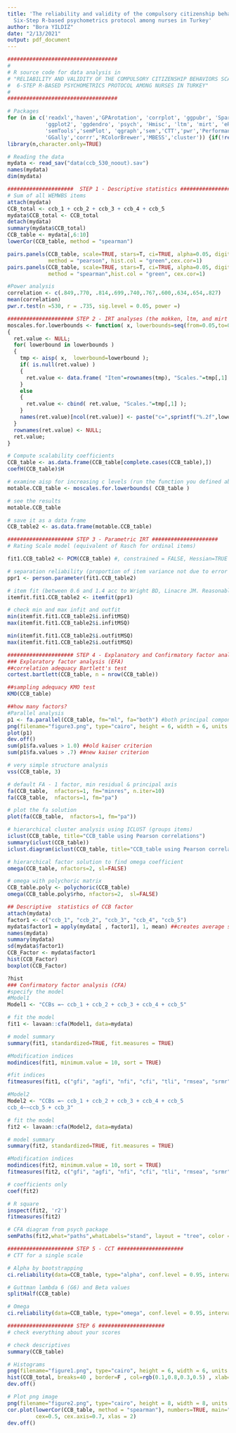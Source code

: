 ```yaml
---
title: 'The reliability and validity of the compulsory citizenship behaviors scale:
  Six-Step R-based psychometrics protocol among nurses in Turkey'
author: "Bora YILDIZ"
date: "2/13/2021"
output: pdf_document
---
```

```r
###################################
#
# R source code for data analysis in
# "RELIABILITY AND VALIDITY OF THE COMPULSORY CITIZENSHIP BEHAVIORS SCALE:
#  6-STEP R-BASED PSYCHOMETRICS PROTOCOL AMONG NURSES IN TURKEY"
#
###################################

# Packages
for (n in c('readxl','haven','GPArotation', 'corrplot', 'ggpubr', 'SparseM', 'foreign', 'utils', 'relimp', 
            'ggplot2', 'ggdendro', 'psych', 'Hmisc', 'ltm', 'mirt', 'eRm', 'mokken', 'lavaan','OpenMx', 'writexl',
            'semTools','semPlot', 'qgraph','sem','CTT','pwr','PerformanceAnalytics','RColorBrewer','ggcorrplot',
            'GGally','corrr','RColorBrewer','MBESS','cluster')) {if(!require(n,character.only=TRUE)){install.packages(n)}}
library(n,character.only=TRUE)

# Reading the data
mydata <- read_sav("data(ccb_530_noout).sav")
names(mydata)
dim(mydata)

#####################  STEP 1 - Descriptive statistics ##################### 
# Sum of all WEMWBS items
attach(mydata)
CCB_total <- ccb_1 + ccb_2 + ccb_3 + ccb_4 + ccb_5
mydata$CCB_total <- CCB_total
detach(mydata)
summary(mydata$CCB_total)
CCB_table <- mydata[,6:10]
lowerCor(CCB_table, method = "spearman")

pairs.panels(CCB_table, scale=TRUE, stars=T, ci=TRUE, alpha=0.05, digits = 3, # Correlation chart (pearson)
             method = "pearson", hist.col = "green",cex.cor=1)
pairs.panels(CCB_table, scale=TRUE, stars=T, ci=TRUE, alpha=0.05, digits = 3, # Correlation chart (Spearman)
             method = "spearman",hist.col = "green", cex.cor=1)

#Power analysis
correlation <- c(.849,.770, .814,.699,.740,.767,.600,.634,.654,.827)
mean(correlation)
pwr.r.test(n =530, r = .735, sig.level = 0.05, power =)

##################### STEP 2 - IRT analyses (the mokken, ltm, and mirt packages) ##################### 
moscales.for.lowerbounds <- function( x, lowerbounds=seq(from=0.05,to=0.60,by=0.05) )
{
  ret.value <- NULL;
  for( lowerbound in lowerbounds )
  {
    tmp <- aisp( x,  lowerbound=lowerbound );
    if( is.null(ret.value) )
    {
      ret.value <- data.frame( "Item"=rownames(tmp), "Scales."=tmp[,1] );
    }
    else
    {
      ret.value <- cbind( ret.value, "Scales."=tmp[,1] );
    }
    names(ret.value)[ncol(ret.value)] <- paste("c=",sprintf("%.2f",lowerbound),sep="");
  }
  rownames(ret.value) <- NULL;
  ret.value;
}

# Compute scalability coefficients
CCB_table <- as.data.frame(CCB_table[complete.cases(CCB_table),])
coefH(CCB_table)$H

# examine aisp for increasing c levels (run the function you defined above and give it a name)
motable.CCB_table <- moscales.for.lowerbounds( CCB_table )

# see the results
motable.CCB_table

# save it as a data frame
CCB_table2 <- as.data.frame(motable.CCB_table)

##################### STEP 3 - Parametric IRT #####################
# Rating Scale model (equivalent of Rasch for ordinal items)

fit1.CCB_table2 <- PCM(CCB_table) #, constrained = FALSE, Hessian=TRUE

# separation reliability (proportion of item variance not due to error - similar to C-alpha)
ppr1 <- person.parameter(fit1.CCB_table2)

# item fit (between 0.6 and 1.4 acc to Wright BD, Linacre JM. Reasonable mean-square fit values. Rasch Meas Trans. 1994;8(2):370.)
itemfit.fit1.CCB_table2 <- itemfit(ppr1)

# check min and max infit and outfit
min(itemfit.fit1.CCB_table2$i.infitMSQ)
max(itemfit.fit1.CCB_table2$i.infitMSQ)

min(itemfit.fit1.CCB_table2$i.outfitMSQ)
max(itemfit.fit1.CCB_table2$i.outfitMSQ)

##################### STEP 4 - Explanatory and Confirmatory factor analysis ##################### 
### Exploratory factor analysis (EFA)
##correlation adequacy Bartlett's test
cortest.bartlett(CCB_table, n = nrow(CCB_table))

##sampling adequacy KMO test
KMO(CCB_table)

##how many factors?
#Parallel analysis
p1 <- fa.parallel(CCB_table, fm="ml", fa="both") #both principal components and principal factors
png(filename="figure3.png", type="cairo", height = 6, width = 6, units = 'in', res=500)
plot(p1)
dev.off()
sum(p1$fa.values > 1.0) ##old kaiser criterion
sum(p1$fa.values > .7) ##new kaiser criterion

# very simple structure analysis
vss(CCB_table, 3)

# default FA - 1 factor, min residual & principal axis
fa(CCB_table,  nfactors=1, fm="minres", n.iter=10)
fa(CCB_table,  nfactors=1, fm="pa")

# plot the fa solution
plot(fa(CCB_table,  nfactors=1, fm="pa"))

# hierarchical cluster analysis using ICLUST (groups items)
iclust(CCB_table, title="CCB_table using Pearson correlations")
summary(iclust(CCB_table))
iclust.diagram(iclust(CCB_table, title="CCB_table using Pearson correlations"))

# hierarchical factor solution to find omega coefficient
omega(CCB_table, nfactors=2, sl=FALSE)

# omega with polychoric matrix
CCB_table.poly <- polychoric(CCB_table)
omega(CCB_table.poly$rho, nfactors=2,  sl=FALSE)

## Descriptive  statistics of CCB factor
attach(mydata)
factor1 <- c("ccb_1", "ccb_2", "ccb_3", "ccb_4", "ccb_5")
mydata$factor1 = apply(mydata[ , factor1], 1, mean) ##creates average scores
names(mydata)
summary(mydata)
sd(mydata$factor1)
CCB_Factor <- mydata$factor1
hist(CCB_Factor)
boxplot(CCB_Factor)

?hist
### Confirmatory factor analysis (CFA)
#specify the model
#Model1
Model1 <- "CCBs =~ ccb_1 + ccb_2 + ccb_3 + ccb_4 + ccb_5"

# fit the model
fit1 <- lavaan::cfa(Model1, data=mydata)

# model summary
summary(fit1, standardized=TRUE, fit.measures = TRUE)

#Modification indices
modindices(fit1, minimum.value = 10, sort = TRUE)

#fit indices
fitmeasures(fit1, c("gfi", "agfi", "nfi", "cfi", "tli", "rmsea", "srmr","aic","bic"))

#Model2
Model2 <- "CCBs =~ ccb_1 + ccb_2 + ccb_3 + ccb_4 + ccb_5
ccb_4~~ccb_5 + ccb_3"

# fit the model
fit2 <- lavaan::cfa(Model2, data=mydata)

# model summary
summary(fit2, standardized=TRUE, fit.measures = TRUE)

#Modification indices
modindices(fit2, minimum.value = 10, sort = TRUE)
fitmeasures(fit2, c("gfi", "agfi", "nfi", "cfi", "tli", "rmsea", "srmr","aic","bic"))

# coefficients only
coef(fit2)

# R square
inspect(fit2, 'r2')
fitmeasures(fit2)

# CFA diagram from psych package
semPaths(fit2,what="paths",whatLabels="stand", layout = "tree", color = "green", rotation = 4)

##################### STEP 5 - CCT ##################### 
# CTT for a single scale

# Alpha by bootstrapping
ci.reliability(data=CCB_table, type="alpha", conf.level = 0.95, interval.type="perc", B=100)

# Guttman lambda 6 (G6) and Beta values
splitHalf(CCB_table) 

# Omega
ci.reliability(data=CCB_table, type="omega", conf.level = 0.95, interval.type="perc", B=100)

##################### STEP 6 ##################### 
# check everything about your scores

# check descriptives
summary(CCB_table)

# Histograms
png(filename="figure1.png", type="cairo", height = 6, width = 6, units = 'in', res=300)
hist(CCB_total, breaks=40 , border=F , col=rgb(0.1,0.8,0.3,0.5) , xlab="distribution of WEMWBS_total" , main="")
dev.off()

# Plot png image
png(filename="figure2.png", type="cairo", height = 8, width = 8, units = 'in', res=300)
cor.plot(lowerCor(CCB_table, method = "spearman"), numbers=TRUE, main="Correlations between CCB items", 
         cex=0.5, cex.axis=0.7, xlas = 2)
dev.off()






```


